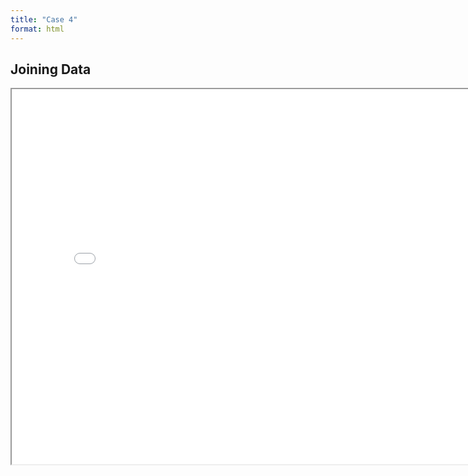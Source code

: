 ```yaml
---
title: "Case 4"
format: html
---
```

## Joining Data

<iframe src="Case4.pdf" width="800px" height="600px"></iframe>
